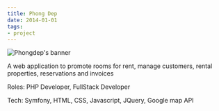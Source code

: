 ```yaml
---
title: Phong Dep
date: 2014-01-01
tags:
- project
---
```


![Phongdep's banner](./banner.jpg)

A web application to promote rooms for rent, manage customers, rental properties, reservations and invoices

Roles: PHP Developer, FullStack Developer

Tech:
Symfony, HTML, CSS, Javascript, JQuery, Google map API
